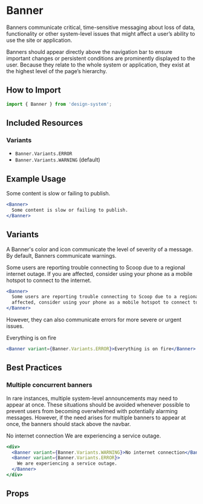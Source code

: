 
<Meta title="Feedback indicators/Banner" component={Banner} />

# Banner

Banners communicate critical, time-sensitive messaging about loss of data,
functionality or other system-level issues that might affect a user’s ability
to use the site or application.

Banners should appear directly above the navigation bar to ensure important
changes or persistent conditions are prominently displayed to the user.
Because they relate to the whole system or application, they exist at the
highest level of the page’s hierarchy.

## How to Import

```jsx
import { Banner } from 'design-system';
```

## Included Resources

### Variants

- `Banner.Variants.ERROR`
- `Banner.Variants.WARNING` (default)

## Example Usage

<Canvas withSource="none">
  <Banner>
    Some content is slow or failing to publish.
  </Banner>
</Canvas>

```jsx
<Banner>
  Some content is slow or failing to publish.
</Banner>
```

## Variants

A Banner's color and icon communicate the level of severity of a message.
By default, Banners communicate warnings.

<Canvas withSource="none">
  <Story name="default">
    <Banner>
      Some users are reporting trouble connecting to Scoop due to a regional internet outage. If you
      are affected, consider using your phone as a mobile hotspot to connect to the internet.
    </Banner>
  </Story>
</Canvas>

```jsx
<Banner>
  Some users are reporting trouble connecting to Scoop due to a regional internet outage. If you are
  affected, consider using your phone as a mobile hotspot to connect to the internet.
</Banner>
```

However, they can also communicate errors for more severe or urgent issues.

<Canvas withSource="none">
  <Story name="error">
    <Banner variant={Banner.Variants.ERROR}>Everything is on fire</Banner>
  </Story>
</Canvas>

```jsx
<Banner variant={Banner.Variants.ERROR}>Everything is on fire</Banner>
```

## Best Practices

### Multiple concurrent banners

In rare instances, multiple system-level announcements may need to appear
at once. These situations should be avoided whenever possible to prevent users
from becoming overwhelmed with potentially alarming messages. However, if the
need arises for multiple banners to appear at once, the banners should stack
above the navbar.

<Canvas withSource="none">
  <Story name="multiple banners">
    <div>
      <Banner variant={Banner.Variants.WARNING}>No internet connection</Banner>
      <Banner variant={Banner.Variants.ERROR}>
        We are experiencing a service outage.
      </Banner>
    </div>
  </Story>
</Canvas>

```jsx
<div>
  <Banner variant={Banner.Variants.WARNING}>No internet connection</Banner>
  <Banner variant={Banner.Variants.ERROR}>
    We are experiencing a service outage.
  </Banner>
</div>
```

## Props

<ArgsTable of={Banner} />
